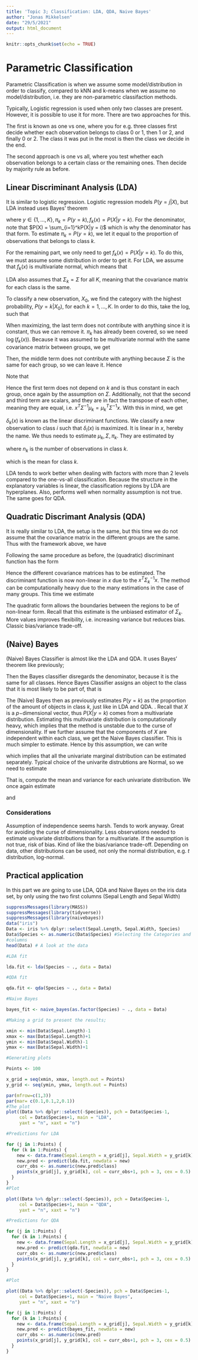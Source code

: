 ```yaml
---
title: 'Topic 3; Classification: LDA, QDA, Naive Bayes'
author: "Jonas Mikkelsen"
date: "29/5/2021"
output: html_document
---
```


```r
knitr::opts_chunk$set(echo = TRUE)
```

# Parametric Classification

Parametric Classification is when we assume some model/distribution in order to
classify, compared to kNN and k-means when we assume no model/distribution, i.e.
they are non-parametric classifaction methods. 

Typically, Logistic regression is used when only two classes are present. However,
it is possible to use it for more. There are two approaches for this. 

The first is known as one vs one, where you for e.g. three classes first decide
whether each observation belongs to class 0 or 1, then 1 or 2, and finally 0 or
2. The class it was put in the most is then the class we decide in the end. 

The second approach is one vs all, where you test whether each observation belongs
to a certain class or the remaining ones. Then decide by majority rule as before.

## Linear Discriminant Analysis (LDA)

It is similar to logistic regression. Logistic regression models $P(y=j|X)$, but
LDA instead uses Bayes' theorem

\begin{align*}
P(y=k|X) = \frac{P(y=k)P(X|y=k)}{P(X)} = \frac{\pi_k f_k(x)}{\sum_{i=1}^K}f_i(x)
\end{align*}

where $y\in\{1,\ldots, K\}, \pi_k = P(y=k),f_k(x)=P(X|y=k)$. For the denominator, 
note that $P(X) = \sum_{i=1}^kP(X|y = i)$ which is why the denominator has that 
form. To estimate $\pi_k=P(y=k)$, we let it equal to the proportion of observations
that belongs to class $k$. 

For the remaining part, we only need to get $f_k(x)=P(X|y=k)$. To do this, we must
assume some distribution in order to get it. For LDA, we assume that $f_k(x)$ is
multivariate normal, which means that 

\begin{align*}
f_k(x)=\frac{1}{(2\pi)^{p/2}|\Sigma_k|^{1/2}}\exp\left(-\frac{1}{2}(
x-\mu_k)^T\Sigma_k^{-1}(x-\mu_k)\right).
\end{align*}

LDA also assumes that $\Sigma_k=\Sigma$ for all $K$, meaning that the covariance 
matrix for each class is the same.

To classify a new observation, $X_0$, we find the category with the highest probability,
$P(y=k|X_0)$, for each $k=1,\ldots,K$. In order to do this, take the log, such that

\begin{align*}
  \log(P(y=k|X)) = \log(\pi_k) + \log(f_k(x)) - \log(\sum_{i=1}^K\pi f_i(x))
\end{align*}

When maximizing, the last term does not contribute with anything since it is 
constant, thus we can remove it. $\pi_k$ has already been covered, so we need
$\log(f_k(x))$. Because it was assumed to be multivariate normal with the same
covariance matrix between groups, we get 

\begin{align*}
\log(P(y=k|X)) = \log(\pi_k) - \log((2\pi)^{p/2}|\Sigma|^{1/2}) - \frac{1}{2}
(x-\mu_k)^T\Sigma^{-1}(x-\mu_k)
\end{align*}

Then, the middle term does not contribute with anything because $\Sigma$ is 
the same for each group, so we can leave it. Hence

\begin{align*}
\log(P(y=k|X)) = \log(\pi_k) - \frac{1}{2}(x-\mu_k)^T\Sigma^{-1}(x-\mu_k)
\end{align*}

Note that 

\begin{align*}
(x-\mu_k)^T\Sigma^{-1}(x-\mu_k) &= (x^T-\mu_k^T)\Sigma^{-1}(x-\mu_k)\\
&= x^T\Sigma^{-1}x-x^T\Sigma^{-1}\mu_k-\mu_k^T\Sigma^{-1}x+\mu_k^T\Sigma^{-1}\mu_k
\end{align*}

Hence the first term does not depend on $k$ and is thus constant in each group,
once again by the assumption on $\Sigma$. Additionally, not that the second and 
third term are scalars, and they are in fact the transpose of each other, meaning
they are equal, i.e. $x^T\Sigma^{-1}\mu_k = \mu_k^T\Sigma^{-1}x$. With this in 
mind, we get

\begin{align*}
\log(P(y=k|X)) = \log(\pi_k) + x^T\Sigma^{-1}\mu_k - \frac{1}{2}\mu_k^T\Sigma^{-1}
\mu_k =: \delta_k(x)
\end{align*}

$\delta_k(x)$ is known as the linear discriminant functions. We classify a new observation
to class $i$ such that $\delta_i(x)$ is maximized. It is linear in $x$, hereby
the name. We thus needs to estimate $\mu_k, \Sigma, \pi_k$. They are estimated by

\begin{align*}
\hat{\pi}_k = \frac{n_k}{n}
\end{align*}

where $n_k$ is the number of observations in class $k$. 

\begin{align*}
\hat{\mu}_k = \frac{1}{n_k}\sum_{y_i = k}x_i
\end{align*}

which is the mean for class $k$.

\begin{align*}
  \hat{\Sigma} = \frac{1}{n-K}\sum_{k=1}^K\sum_{y_i=k}(x_i-\hat{\mu}_k)(x_i-\hat{\mu}_k)^T
\end{align*}

LDA tends to work better when dealing with factors with more than 2 levels 
compared to the one-vs-all classification. Because the structure in the explanatory
variables is linear, the classification regions by LDA are hyperplanes. Also, 
performs well when normality assumption is not true. The same goes for QDA. 

## Quadratic Discrimant Analysis (QDA)

It is really similar to LDA, the setup is the same, but this time we do not assume
that the covariance matrix in the different groups are the same. Thus with the 
framework above, we have

\begin{align*}
  f_k(x)=\frac{1}{(2\pi)^{p/2}|\Sigma_k|^{1/2}}\exp\left(-\frac{1}{2}(
x-\mu_k)^T\Sigma_k^{-1}(x-\mu_k)\right), \quad k\in\{1,\ldots,K\}
\end{align*}

Following the same procedure as before, the (quadratic) discriminant function 
has the form 

\begin{align*}
\delta_k(x) = \log(\pi_k) -\frac{1}{2}x^T\Sigma_k^{-1}x + x^T\Sigma_k^{-1}\mu_k - \frac{1}{2}\mu_k^T\Sigma_k^{-1}\mu_k
\end{align*}

Hence the different covariance matrices has to be estimated. The discriminant 
function is now non-linear in $x$ due to the $x^T\Sigma_k^{-1}x$. The method
can be computationally heavy due to the many estimations in the case of many 
groups.  This time we estimate

\begin{align*}
  \Sigma_k = \frac{1}{n_k-1}\sum_{y_i=k}(x_i-\hat{\mu}_k)(x_i-\hat{\mu}_k)^T
\end{align*}

The quadratic form allows the boundaries between the regions to be of non-linear
form. Recall that this estimate is the unbiased estimator of $\Sigma_k$. More 
values improves flexibility, i.e. increasing variance but reduces bias. Classic
bias/variance trade-off. 

## (Naive) Bayes 

(Naive) Bayes Classifier is almost like the LDA and QDA. It uses Bayes' theorem
like previously;

\begin{align*}
P(y=k|X) = \frac{P(y=k)P(X|y=k)}{P(X)}
\end{align*}

Then the Bayes classifier disregards the denominator, because it is the same
for all classes. Hence Bayes Classifier assigns an object to the class that it is
most likely to be part of, that is

\begin{align*}
\hat{y} = \arg\ \underset{k}{\max}\ P(y=k)P(X|y=k)
\end{align*}

The (Naive) Bayes then as previously estimates $P(y=k)$ as the proportion of the
amount of objects in class $k$, just like in LDA and QDA. . Recall that $X$ is a $p-$dimensional vector, thus $P(X|y=k)$ comes from a multivariate distribution. 
Estimating this multivariate distribution is computationally heavy, which implies
that the method is unstable due to the curse of dimensionality. If we further assume 
that the components of $X$ are independent within each class, we get the Naive
Bayes classifier. This is much simpler to estimate. Hence by this assumption, we
can write

\begin{align*}
P(X|y=k) = \prod_{j=1}^PP(X_j|y = k)
\end{align*}

which implies that all the univariate marginal distribution can be estimated 
separately. Typical choice of the univarite distrubtions are Normal, so we need
to estimate 

\begin{align*}
X_j|(y=k) \sim N(\mu_{j,k},\sigma^2_{j,k})
\end{align*}

That is, compute the mean and variance for each univariate distribution. We once
again estimate 

\begin{align*}
\hat{\mu}_{j,k} = \frac{1}{N_k}\sum_{x_i|y_i = k}x_{j,k}
\end{align*}

and

\begin{align*}
\hat{\sigma}_{j,k}^2 = \frac{1}{N_k}\sum_{x_i|y_i = k}(x_{j,k}-\hat{\mu}_{j,k})^2
\end{align*}

### Considerations

Assumption of independence seems harsh. Tends to work anyway. Great for avoiding
the curse of dimensionality. Less observations needed to estimate univariate 
distributions than for a multivariate. If the assumption is not true, risk of bias.
Kind of like the bias/variance trade-off. Depending on data, other distributions
can be used, not only the normal distribution, e.g. $t$ distribution, log-normal.

## Practical application

In this part we are going to use LDA, QDA and Naive Bayes on the iris data set,
by only using the two first columns (Sepal Length and Sepal Width)

```r
suppressMessages(library(MASS))
suppressMessages(library(tidyverse))
suppressMessages(library(naivebayes))
data("iris") 
Data <- iris %>% dplyr::select(Sepal.Length, Sepal.Width, Species)
Data$Species <- as.numeric(Data$Species) #Selecting the Categories and the two first
#columns
head(Data) # A look at the data

#LDA fit

lda.fit <- lda(Species ~ ., data = Data)

#QDA fit

qda.fit <- qda(Species ~ ., data = Data)

#Naive Bayes

bayes_fit <- naive_bayes(as.factor(Species) ~ ., data = Data)

#Making a grid to present the results;

xmin <- min(Data$Sepal.Length)-1
xmax <- max(Data$Sepal.Length)+1
ymin <- min(Data$Sepal.Width)-1
ymax <- max(Data$Sepal.Width)+1

#Generating plots

Points <- 100

x_grid = seq(xmin, xmax, length.out = Points)
y_grid <- seq(ymin, ymax, length.out = Points)

par(mfrow=c(1,3))
par(mar= c(0.1,0.1,2,0.1))
#The plot
plot((Data %>% dplyr::select(-Species)), pch = Data$Species-1, 
     col = Data$Species+1, main = "LDA", 
     yaxt = "n", xaxt = "n")

#Predictions for LDA

for (j in 1:Points) {
  for (k in 1:Points) {
    new <- data.frame(Sepal.Length = x_grid[j], Sepal.Width = y_grid[k])
    new.pred <- predict(lda.fit, newdata = new)
    curr_obs <- as.numeric(new.pred$class)
    points(x_grid[j], y_grid[k], col = curr_obs+1, pch = 3, cex = 0.5)
  }
}
#Plot

plot((Data %>% dplyr::select(-Species)), pch = Data$Species-1, 
     col = Data$Species+1, main = "QDA", 
     yaxt = "n", xaxt = "n")

#Predictions for QDA

for (j in 1:Points) {
  for (k in 1:Points) {
    new <- data.frame(Sepal.Length = x_grid[j], Sepal.Width = y_grid[k])
    new.pred <- predict(qda.fit, newdata = new)
    curr_obs <- as.numeric(new.pred$class)
    points(x_grid[j], y_grid[k], col = curr_obs+1, pch = 3, cex = 0.5)
  }
}

#Plot

plot((Data %>% dplyr::select(-Species)), pch = Data$Species-1, 
     col = Data$Species+1, main = "Naive Bayes", 
     yaxt = "n", xaxt = "n")

for (j in 1:Points) {
  for (k in 1:Points) {
    new <- data.frame(Sepal.Length = x_grid[j], Sepal.Width = y_grid[k])
    new.pred <- predict(bayes_fit, newdata = new)
    curr_obs <- as.numeric(new.pred)
    points(x_grid[j], y_grid[k], col = curr_obs+1, pch = 3, cex = 0.5)
  }
}

```

